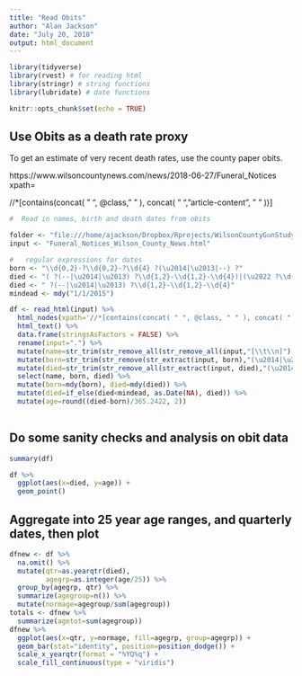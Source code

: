```yaml
---
title: "Read Obits"
author: "Alan Jackson"
date: "July 20, 2018"
output: html_document
---
```


```r

library(tidyverse)
library(rvest) # for reading html
library(stringr) # string functions
library(lubridate) # date functions

knitr::opts_chunk$set(echo = TRUE)
```

## Use Obits as a death rate proxy

To get an estimate of very recent death rates, use the county paper obits. 

https://www.wilsoncountynews.com/news/2018-06-27/Funeral_Notices
xpath=

//*[contains(concat( " ", @class, " " ), concat( " ", "article-content", " " ))]

```r

#  Read in names, birth and death dates from obits

folder <- "file:///home/ajackson/Dropbox/Rprojects/WilsonCountyGunStudy/"
input <- "Funeral_Notices_Wilson_County_News.html"

#   regular expressions for dates
born <- "\\d{0,2}-?\\d{0,2}-?\\d{4} ?(\u2014|\u2013|--) ?"
died <- "( ?(--|\u2014|\u2013) ?\\d{1,2}-\\d{1,2}-\\d{4})|(\u2022 ?\\d{1,2}-\\d{1,2}-\\d{4} ?\u2022)"
died <- " ?(--|\u2014|\u2013) ?\\d{1,2}-\\d{1,2}-\\d{4}"
mindead <- mdy("1/1/2015")

df <- read_html(input) %>%
  html_nodes(xpath='//*[contains(concat( " ", @class, " " ), concat( " ", "article-content", " " ))]') %>%
  html_text() %>%
  data.frame(stringsAsFactors = FALSE) %>%
  rename(input=".") %>%
  mutate(name=str_trim(str_remove_all(str_remove_all(input,"[\\t\\n]"), "(Free|\\d).*$"))) %>%
  mutate(born=str_trim(str_remove(str_extract(input, born),"(\u2014|\u2013|--)"))) %>%
  mutate(died=str_trim(str_remove_all(str_extract(input, died),"(\u2014|\u2013|--|\u2022)"))) %>%
  select(name, born, died) %>%
  mutate(born=mdy(born), died=mdy(died)) %>%
  mutate(died=if_else(died<mindead, as.Date(NA), died)) %>%
  mutate(age=round((died-born)/365.2422, 2))
  
```

##  Do some sanity checks and analysis on obit data


```r

summary(df)

df %>%
  ggplot(aes(x=died, y=age)) +
  geom_point()


```

##    Aggregate into 25 year age ranges, and quarterly dates, then plot

```r

dfnew <- df %>%
  na.omit() %>%
  mutate(qtr=as.yearqtr(died), 
         agegrp=as.integer(age/25)) %>%
  group_by(agegrp, qtr) %>%
  summarize(agegroup=n()) %>%
  mutate(normage=agegroup/sum(agegroup))
totals <- dfnew %>%
  summarize(agetot=sum(agegroup))
dfnew %>%
  ggplot(aes(x=qtr, y=normage, fill=agegrp, group=agegrp)) +
  geom_bar(stat="identity", position=position_dodge()) +
  scale_x_yearqtr(format = "%YQ%q") +
  scale_fill_continuous(type = "viridis")

```

